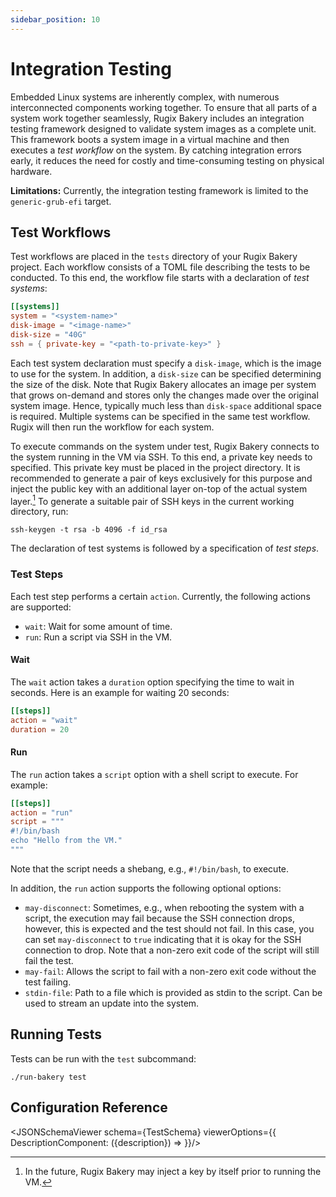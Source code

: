 ```yaml
---
sidebar_position: 10
---
```





# Integration Testing

Embedded Linux systems are inherently complex, with numerous interconnected components working together. To ensure that all parts of a system work together seamlessly, Rugix Bakery includes an integration testing framework designed to validate system images as a complete unit. This framework boots a system image in a virtual machine and then executes a _test workflow_ on the system. By catching integration errors early, it reduces the need for costly and time-consuming testing on physical hardware.

**Limitations:** Currently, the integration testing framework is limited to the `generic-grub-efi` target. 


## Test Workflows

Test workflows are placed in the `tests` directory of your Rugix Bakery project. Each workflow consists of a TOML file describing the tests to be conducted. To this end, the workflow file starts with a declaration of _test systems_:

```toml
[[systems]]
system = "<system-name>"
disk-image = "<image-name>"
disk-size = "40G"
ssh = { private-key = "<path-to-private-key>" }
```

Each test system declaration must specify a `disk-image`, which is the image to use for the system. In addition, a `disk-size` can be specified determining the size of the disk. Note that Rugix Bakery allocates an image per system that grows on-demand and stores only the changes made over the original system image. Hence, typically much less than `disk-space` additional space is required. Multiple systems can be specified in the same test workflow. Rugix will then run the workflow for each system.

To execute commands on the system under test, Rugix Bakery connects to the system running in the VM via SSH. To this end, a private key needs to specified. This private key must be placed in the project directory. It is recommended to generate a pair of keys exclusively for this purpose and inject the public key with an additional layer on-top of the actual system layer.[^1] To generate a suitable pair of SSH keys in the current working directory, run:

```shell
ssh-keygen -t rsa -b 4096 -f id_rsa
```

The declaration of test systems is followed by a specification of _test steps_.

[^1]: In the future, Rugix Bakery may inject a key by itself prior to running the VM.

### Test Steps

Each test step performs a certain `action`. Currently, the following actions are supported:

- `wait`: Wait for some amount of time.
- `run`: Run a script via SSH in the VM.

#### Wait

The `wait` action takes a `duration` option specifying the time to wait in seconds. Here is an example for waiting 20 seconds:

```toml
[[steps]]
action = "wait"
duration = 20
```

#### Run

The `run` action takes a `script` option with a shell script to execute. For example:

```toml
[[steps]]
action = "run"
script = """
#!/bin/bash
echo "Hello from the VM."
"""
```

Note that the script needs a shebang, e.g., `#!/bin/bash`, to execute.

In addition, the `run` action supports the following optional options:

- `may-disconnect`: Sometimes, e.g., when rebooting the system with a script, the execution may fail because the SSH connection drops, however, this is expected and the test should not fail. In this case, you can set `may-disconnect` to `true` indicating that it is okay for the SSH connection to drop. Note that a non-zero exit code of the script will still fail the test.
- `may-fail`: Allows the script to fail with a non-zero exit code without the test failing.
- `stdin-file`: Path to a file which is provided as stdin to the script. Can be used to stream an update into the system.

## Running Tests

Tests can be run with the `test` subcommand:

```shell
./run-bakery test
```


## Configuration Reference

<JSONSchemaViewer schema={TestSchema} viewerOptions={{
    DescriptionComponent: ({description}) => <ReactMarkdown children={description} />
}}/>

